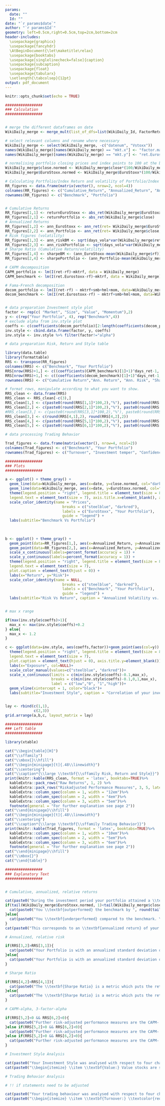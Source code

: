 ---
params:
  date: ""
  Id: ""
date: "`r params$date`"
author: "`r params$Id`"
geometry: left=0.5cm,right=0.5cm,top=2cm,bottom=2cm
header-includes:
  \usepackage{graphicx}
  \usepackage{fancyhdr}
  \AtBeginDocument{\let\maketitle\relax}
  \usepackage{booktabs}
  \usepackage[singlelinecheck=false]{caption}
  \usepackage{subcaption}
  \usepackage{float}
  \usepackage{tabularx}
  \setlength{\tabcolsep}{12pt}
output: pdf_document
---

\makeatletter
\fancypagestyle{plain}{
  \fancyhf{}
  \fancyhead[R]{Inv. period: \@date}
  \fancyhead[C]{\small{ID: \@author}}
  \fancyhead[L]{Feedback Trading Behaviour}
  \fancyfoot[C]{\thepage}
  \fancyfoot[R]{\includegraphics[width=6cm]{Duo_logo.png}}
}

\pagestyle{plain}
\vspace*{1\baselineskip}

```{r setup, include=FALSE}
knitr::opts_chunk$set(echo = TRUE)
```

```{r, message=FALSE, echo=FALSE}

#################
### Calculation
#################


# merge the different dataframes on date
WikiDaily_merge <- merge_mult(list_of_dfs=list(WikiDaily_Id, FactorReturns, EuroStoxx), by=c("date"))

# select relevant columns and rename where necessary 
WikiDaily_merge <- select(WikiDaily_merge, -c("datenum", "Vstoxx"))
names(WikiDaily_merge)[names(WikiDaily_merge) == "mkt.x"] <- "factor.market"
names(WikiDaily_merge)[names(WikiDaily_merge) == "mkt.y"] <- "ret.Eurostoxx"

# normalising portfolio closing prices and index points to 100 at the beginning
WikiDaily_merge$close.normed <- WikiDaily_merge$close*(100/WikiDaily_merge$close[1])
WikiDaily_merge$EuroStoxx.normed <- WikiDaily_merge$EuroStoxx*(100/WikiDaily_merge$EuroStoxx[1])

# Calculating Portfolio/Index Return and volatility of Portfolio/Index Returns
RR_figures <- data.frame(matrix(vector(), nrow=2, ncol=4))
colnames(RR_figures) <- c("Cumulative_Return", "Annualized_Return", "Annualized_Risk", "Sharpe_Ratio")
rownames(RR_figures) <- c("Benchmark", "Portfolio")


# Cumulative Returns
RR_figures[1,1] <- returnEuroStoxx <- abs_ret(WikiDaily_merge$EuroStoxx)
RR_figures[2,1] <- returnPortfolio <- abs_ret(WikiDaily_merge$close)
# Annualized Returns
RR_figures[1,2] <- ann_EuroStoxx <- ann_ret(ret= WikiDaily_merge$EuroStoxx, days_ret=days_ret, start_date = start_date, end_date=end_date)
RR_figures[2,2] <- ann_Portfolio <- ann_ret(ret= WikiDaily_merge$close, days_ret=days_ret, start_date = start_date, end_date=end_date)
# Risk figures (volatility)
RR_figures[1,3] <- ann_riskBM <- sqrt(days_vola*var(WikiDaily_merge$ret.Eurostoxx))
RR_figures[2,3] <- ann_riskPortfolio <- sqrt(days_vola*var(WikiDaily_merge$ret))
# Sharpe Ratio (Cumulative Return/volatility)
RR_figures[1,4] <- sharpeBM <- (ann_EuroStoxx-mean(WikiDaily_merge$rf))/ann_riskBM
RR_figures[2,4] <- sharpePortfolio <- (ann_Portfolio-mean(WikiDaily_merge$rf))/ann_riskPortfolio

# CAPM decomposition
CAPM_portfolio <- lm(I(ret-rf)~mktrf, data = WikiDaily_merge)
CAPM_benchmark <- lm(I(ret.Eurostoxx-rf)~mktrf, data = WikiDaily_merge)

# Fama-French decomposition
decom_portfolio <- lm(I(ret-rf) ~ mktrf+smb+hml+mom, data=WikiDaily_merge)
decom_benchmark <- lm(I(ret.Eurostoxx-rf) ~ mktrf+smb+hml+mom, data=WikiDaily_merge)


# data preparation Investment style plot
factor <- rep(c( "Market", "Size", "Value", "Momentum"),2)
y <- c(rep("Your Portfolio", 4), rep("Benchmark",4))
# exclude alpha from inv.style plot
coeffs <- c(coefficients(decom_portfolio)[2:length(coefficients(decom_portfolio))], coefficients(decom_benchmark)[2:length(coefficients(decom_benchmark))])
inv.style <- cbind.data.frame(factor, y, coeffs)
inv.style <- inv.style %>% filter(factor!="alpha")

# data preparation Risk, Return and Style table

library(data.table)
library(formattable)
RRS <- transpose(RR_figures)
colnames(RRS) <- c("Benchmark", "Your Portfolio")
RRS[nrow(RRS)+1,] <- c((coefficients(CAPM_benchmark)[1]+1)^days_ret-1, (coefficients(CAPM_portfolio)[1]+1)^days_ret-1)
RRS[nrow(RRS)+1,] <- c((coefficients(decom_benchmark)[1]+1)^days_ret-1, (coefficients(decom_portfolio)[1]+1)^days_ret-1)
rownames(RRS) <- c("Cumulative Return","Ann. Return", "Ann. Risk", "Sharpe Ratio", "Ann. CAPM adj. Alpha", "Ann. 3-Factor-adj. Alpha")

# format rows, manipulate according to what you want to show.
RRS_clean <- data.frame(RRS)
RRS_clean <- RRS_clean[-c(3),]
RRS_clean[1,] <- c(paste0(round(RRS[1,1]*100,2),"%"), paste0(round(RRS[1,2]*100,2),"%"))
RRS_clean[2,] <- c(paste0(round(RRS[2,1]*100,2),"%"), paste0(round(RRS[2,2]*100,2),"%"))
#RRS_clean[3,] <- c(paste0(round(RRS[3,1]*100,2),"%"), paste0(round(RRS[3,2]*100,2),"%")) # Ann. Risk excluded
RRS_clean[3,] <- c(round(RRS[4,1],2), round(RRS[4,2],2))
RRS_clean[4,] <- c(paste0(round(RRS[5,1]*100,2),"%"), paste0(round(RRS[5,2]*100,2),"%"))
RRS_clean[5,] <- c(paste0(round(RRS[6,1]*100,2),"%"), paste0(round(RRS[6,2]*100,2),"%"))

# data processing Trading Behavior

Trad_figures <- data.frame(matrix(vector(), nrow=4, ncol=2))
colnames(Trad_figures) <- c("Benchmark", "Your Portfolio")
rownames(Trad_figures) <- c("Turnover", "Investment temper", "Confidence", "Overconfidence")
```


```{r, echo=FALSE, fig.height=6, fig.width=8, message=FALSE, warning=FALSE}

#################
### Plots
#################

a <- ggplot() + theme_gray() +
  geom_line(data=WikiDaily_merge, aes(x=date, y=close.normed, col="darkred")) +
  geom_line(data=WikiDaily_merge, aes(x=date, y=EuroStoxx.normed, col="steelblue")) +
  theme(legend.position = "right", legend.title = element_text(size = 8),
  legend.text = element_text(size = 7), axis.title.x=element_blank(), axis.title.y=element_blank()) +
  scale_color_identity(name = "Prices",
                          breaks = c("steelblue", "darkred"),
                          labels = c("EuroStoxx", "Your Portfolio"),
                          guide = "legend") +
  labs(subtitle="Benchmark Vs Portfolio")
  
  
  
b <- ggplot() + theme_gray() +
  geom_point(data=RR_figures[1,], aes(x=Annualized_Return, y=Annualized_Risk, col="steelblue")) +
  geom_point(data=RR_figures[2,], aes(x=Annualized_Return, y=Annualized_Risk, col="darkred")) +
  scale_x_continuous(labels=percent_format(accuracy = 1)) +
  scale_y_continuous(labels=percent_format(accuracy = 1)) +
  theme(legend.position = "right", legend.title = element_text(size = 8),
  legend.text = element_text(size = 7), 
  plot.caption = element_text(hjust = 0)) +
  labs(x="Return", y="Risk")+
  scale_color_identity(name = NULL,
                          breaks = c("steelblue", "darkred"),
                          labels = c("Benchmark", "Your Portfolio"),
                          guide = "legend") +
  labs(subtitle="Risk Vs Return", caption = "Annualized Volatility vs. Return during the investment period \nBlaBlaBla")


# max x range

if(max(inv.style$coeffs)>1){
  max_x <- max(inv.style$coeffs)+0.2
} else{
  max_x <- 1.2
}

c <- ggplot(data=inv.style, aes(coeffs,factor))+geom_point(aes(col=y)) +
  theme(legend.position = "right", legend.title = element_text(size = 8),
  legend.text = element_text(size = 7), 
  plot.caption = element_text(hjust = 0), axis.title.y=element_blank()) +
  labs(x="Exposure", col=NULL)+
  scale_color_manual(values=c("steelblue", "darkred"))+
  scale_x_continuous(limits = c(min(inv.style$coeffs)-0.1,max_x),
                     breaks = c(min(inv.style$coeffs)-0.1,0,1,max_x), 
                     label = c("low","0", "1","high"))+
  geom_vline(xintercept = 1, color="black")+
  labs(subtitle="Investment Style", caption = "Correlation of your investment style with different portfolios. \nThe black line references a correaltion of 1.")


lay <- rbind(c(1,1),
             c(2,3))
grid.arrange(a,b,c, layout_matrix = lay)

```


```{r, echo=FALSE, warning=FALSE, message=FALSE, results='asis'}

#################
### Left table
#################

library(xtable)

cat("\\begin{table}[H]")
cat("\\sffamily")
cat("\\mbox{}\\hfill")
cat("\\begin{minipage}[t]{.48\\linewidth}")
cat("\\centering")
cat("\\caption*{\\large \\textbf{\\sffamily Risk, Return and Style}}")
print(knitr::kable(RRS_clean, format = 'latex', booktabs=TRUE)%>%
  kableExtra::pack_rows("Raw Returns", 1, 2) %>%
  kableExtra::pack_rows("Riskadjusted Performance Measures", 3, 5, latex_gap_space = "0.3cm")%>%
  kableExtra::column_spec(column = 1, width = "12em")%>%
  kableExtra::column_spec(column = 2, width = "4em")%>%
  kableExtra::column_spec(column = 3, width = "5em")%>%
  footnote(general = "For further explanation see page 2"))
cat("\\end{minipage}\\hfill")
cat("\\begin{minipage}[t]{.48\\linewidth}")
cat("\\centering")
cat("\\caption*{\\large \\textbf{\\sffamily Trading Behavior}}")
print(knitr::kable(Trad_figures, format = 'latex', booktabs=TRUE)%>%
  kableExtra::column_spec(column = 1, width = "10em")%>%
  kableExtra::column_spec(column = 2, width = "5em")%>%
  kableExtra::column_spec(column = 3, width = "6em")%>%
  footnote(general = "For further explanation see page 2"))
cat("\\end{minipage}\\hfill")
cat("\\mbox{}")
cat("\\end{table}")
```

\pagebreak

\textbf{\large Benchmark Vs Portfolio}

```{r, echo=FALSE, warning=FALSE, message=FALSE, results='asis'}

#################
### Explanatory Text
#################


# Cumulative, annualized, relative returns

cat(paste0("During the investment period your portfolio attained a \\textbf{cumulative return} of ", round(tail(WikiDaily_merge$close.normed, 1)-100, 2), "%, while the corresponding benchmark returned ", round(tail(WikiDaily_merge$EuroStoxx.normed, 1)-100,2), "%."))
if(tail(WikiDaily_merge$EuroStoxx.normed, 1)<tail(WikiDaily_merge$close.normed, 1)){
  cat(paste0("You \\textbf{outperformed} the benchmark by ", round(tail(WikiDaily_merge$close.normed, 1)-tail(WikiDaily_merge$EuroStoxx.normed, 1),2),"%. "))
}else{
  cat(paste0("You \\textbf{underperformed} compared to the benchmark. You came up short by ", round(tail(WikiDaily_merge$close.normed, 1)-tail(WikiDaily_merge$EuroStoxx.normed, 1), 2),"%. "))
}
cat(paste0("This corresponds to an \\textbf{annualized return} of your portfolio of ", round(RRS[2,2]*100,2), "% compared with ", round(RRS[2,1]*100,2), "% for the benchmark."))
```

\textbf{\large Risk Vs Return}

```{r, echo=FALSE, warning=FALSE, message=FALSE, results='asis'}

# Annualized, relative risk

if(RRS[3,2]>RRS[3,1]){
  cat(paste0("Your Portfolio is with an annualized standard deviation of ", round(RRS[3,2]*100,2), "% \\textbf{riskier} than the benchmark which fluctuates with an annualized standard deviation of ", round(RRS[3,1]*100,2), "%."))
}else{
  cat(paste0("Your Portfolio is with an annualized standard deviation of ", round(RRS[3,2]*100,2), "% \\textbf{less risky} than the benchmark which fluctuates with an annualized standard deviation of ", round(RRS[3,1]*100,2), "%."))
}
```

```{r, echo=FALSE, warning=FALSE, message=FALSE, results='asis'}

# Sharpe Ratio

if(RRS[4,2]<RRS[4,1]){
  cat(paste0("The \\textbf{Sharpe Ratio} is a metric which puts the return of an investment into relation to its risk. Hence it is a risk-adjusted performance measure. Risk is modelled as the volatility of your portfolio. The higher the Sharpe Ratio the better. Your Portfolio has a Sharpe Ratio of ", round(RRS[4,2],2), " and is therefore worse than the Shape Ratio of the Benchmark of ", round(RRS[4,1],2)))
}else{
  cat(paste0("The \\textbf{Sharpe Ratio} is a metric which puts the return of an investment into relation to its risk. Hence it is a risk-adjusted performance measure. Risk is modelled as the volatility of your portfolio. The higher the Sharpe Ratio the better. Your Portfolio has a Sharpe Ratio of ", round(RRS[4,2],2), " and is therefore better than the Shape Ratio of the Benchmark which is ", round(RRS[4,1],2)))
}
```

```{r, echo=FALSE, warning=FALSE, message=FALSE, results='asis'}

# CAPM-alpha, 3-factor-alpha

if(RRS[5,2]<0 && RRS[6,2]<0){
  cat(paste0("Further risk-adjusted performance measures are the CAPM- respectively 3-factor-adjusted Alpha. These figures indicate whether an excess return was achieved beyond the return of a proxy. The \\textbf{CAPM-adjusted Alpha} corrects the realised return only with the market expectation. The \\textbf{3-factor-ajusted Alpha} goes further and additionally takes into account the variables size, value and momentum. Your Portfolio features a \\text{negative} CAPM-adjusted Alpha of ", round(RRS[5,2]*100,2), "% as well as a \\textbf{negative} 3-factor-adjusted Alpha of ", round(RRS[6,2]*100,2), "%. You could not generate any excess return"))
}else if(RRS[5,2]>0 && RRS[6,2]<0){
  cat(paste0("Further risk-adjusted performance measures are the CAPM- respectively 3-factor-adjusted Alpha. These figures indicate whether an excess return was achieved beyond the return of a proxy. The \\textbf{CAPM-adjusted Alpha} corrects the realised return only with the market expectation. The \\textbf{3-factor-ajusted Alpha} goes further and additionally takes into account the variables size, value and momentum. Your Portfolio features a \\textbf{positive} CAPM-adjusted Alpha of ", round(RRS[5,2]*100,2), "%. However, when controlling for the factors size, value and momentum a \\textbf{negative} 3-factor-adjusted Alpha of ", round(RRS[6,2]*100,2), "% results. You solely generated excess return vis-à-vis the market as a whole."))
}else if(RRS[5,2]>0 && RRS[6,2]>0){
  cat(paste0("Further risk-adjusted performance measures are the CAPM- respectively 3-factor-adjusted Alpha. These figures indicate whether an excess return was achieved beyond the return of a proxy. The \\textbf{CAPM-adjusted Alpha} corrects the realised return only with the market expectation. The \\textbf{3-factor-ajusted Alpha} goes further and additionally takes into account the variables size, value and momentum. Your Portfolio features a \\textbf{positive} CAPM-adjusted Alpha of ", round(RRS[5,2]*100,2), "% as well as a \\textbf{positive} 3-factor-adjusted Alpha of ", round(RRS[6,2]*100,2), "%. You could generate excess return both vis-à-vis the market as a whole and when controlling for the factors size, value and momentum."))
}
```

\textbf{\large Investment Style}

```{r, echo=FALSE, warning=FALSE, message=FALSE, results='asis'}

# Investment Style Analysis

cat(paste0("Your Investment Style was analysed with respect to four characteristics: "))
cat(paste0("\\begin{itemize} \\item \\textbf{Value:} Value stocks are stocks which trade under their intrinsic/book value and are therefore seen to be undervalued by the stock market. ",if(subset(inv.style, factor=="Value" & y=="Benchmark")$coeffs>subset(inv.style, factor=="Value" & y=="Your Portfolio")$coeffs){"Your Portfolio had less exposure to value stocks than the Benchmark."}else{"Your Portfolio had more exposure to value stocks than the Benchmark."}, "\\item \\textbf{Size:} The size of a company (i.e. market capitalisation) behind a stock usually has en effect on its performance. Here smaller companies tend to outperform bigger ones. ",if(subset(inv.style, factor=="Size" & y=="Benchmark")$coeffs>subset(inv.style, factor=="Size" & y=="Your Portfolio")$coeffs){"Your Portfolio was invested more heavily in stocks of bigger companies than the Benchmark."}else{"Your Portfolio was invested more heavily in stocks of smaller companies than the Benchmark."},"\\item \\textbf{Momentum:} \\textcolor{red}{Something about momentum.} ",if(subset(inv.style, factor=="Momentum" & y=="Benchmark")$coeffs>subset(inv.style, factor=="Momentum" & y=="Your Portfolio")$coeffs){"Your Portfolio had less exposure to momentum stocks compared to the Benchmark."}else{"Your Portfolio had more exposure to momentum stocks compared to the Benchmark."}, "\\item \\textbf{Market:} \\textcolor{red}{Something about market.} ",if(subset(inv.style, factor=="Market" & y=="Benchmark")$coeffs>subset(inv.style, factor=="Market" & y=="Your Portfolio")$coeffs){"Your Portfolio had less exposure to the market compared to the Benchmark."}else{"Your Portfolio had more exposure to the market compared to the Benchmark."},"\\end{itemize}"))
```


\textbf{\large Trading Behavior}

```{r, echo=FALSE, warning=FALSE, message=FALSE, results='asis'}

# Trading Behavior Analysis

# !! if statements need to be adjusted

cat(paste0("Your trading behaviour was analysed with respect to four characteristics: "))
cat(paste0("\\begin{itemize} \\item \\textbf{Turnover:} \\textcolor{red}{Something about turnover.} ",if(subset(inv.style, factor=="Value" & y=="Benchmark")$coeffs>subset(inv.style, factor=="Value" & y=="Your Portfolio")$coeffs){"Your Portfolio had less exposure to value stocks than the Benchmark."}else{"Your Portfolio had more exposure to value stocks than the Benchmark."}, "\\item \\textbf{Investment temper:} \\textcolor{red}{Something about investment temper.} ",if(subset(inv.style, factor=="Size" & y=="Benchmark")$coeffs>subset(inv.style, factor=="Size" & y=="Your Portfolio")$coeffs){"Your Portfolio was invested more heavily in stocks of bigger companies than the Benchmark."}else{"Your Portfolio was invested more heavily in stocks of smaller companies than the Benchmark."},"\\item \\textbf{Confidence:} \\textcolor{red}{Something about confidence.} ",if(subset(inv.style, factor=="Momentum" & y=="Benchmark")$coeffs>subset(inv.style, factor=="Momentum" & y=="Your Portfolio")$coeffs){"Your Portfolio had less exposure to momentum stocks compared to the Benchmark."}else{"Your Portfolio had more exposure to momentum stocks compared to the Benchmark."}, "\\item \\textbf{Overconfidence:} \\textcolor{red}{Something about overconfidence.} ",if(subset(inv.style, factor=="Market" & y=="Benchmark")$coeffs>subset(inv.style, factor=="Market" & y=="Your Portfolio")$coeffs){"Your Portfolio had less exposure to the market compared to the Benchmark."}else{"Your Portfolio had more exposure to the market compared to the Benchmark."},"\\end{itemize}"))
```



